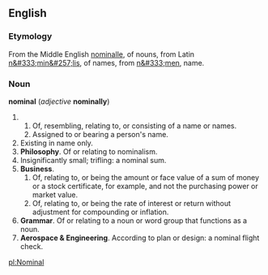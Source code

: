 ==English==
===Etymology===
From the Middle English [[nominalle]], of nouns, from Latin [[n&#333;min&#257;lis]], of names, from [[n&#333;men]], name.

===Noun===
'''nominal''' (''adjective'' '''nominally''')

## Of, resembling, relating to, or consisting of a name or names.
## Assigned to or bearing a person's name.
#Existing in name only.
#'''Philosophy'''. Of or relating to nominalism.
#Insignificantly small; trifling: a nominal sum.
#'''Business'''.
##Of, relating to, or being the amount or face value of a sum of money or a stock certificate, for example, and not the purchasing power or market value.
##Of, relating to, or being the rate of interest or return without adjustment for compounding or inflation.
#'''Grammar'''. Of or relating to a noun or word group that functions as a noun.
#'''Aerospace & Engineering'''. According to plan or design: a nominal flight check.

[[pl:Nominal]]